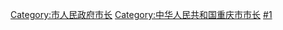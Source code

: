 [[Category:市人民政府市长|Category:市人民政府市长]]
[[Category:中华人民共和国重庆市市长|Category:中华人民共和国重庆市市长]]
[[Category:重庆市人民政府组成人员|#1]]
